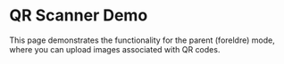 
# QR Scanner Demo

This page demonstrates the functionality for the parent (foreldre) mode, where you can upload images associated with QR codes.

<ForeldreDemo />
